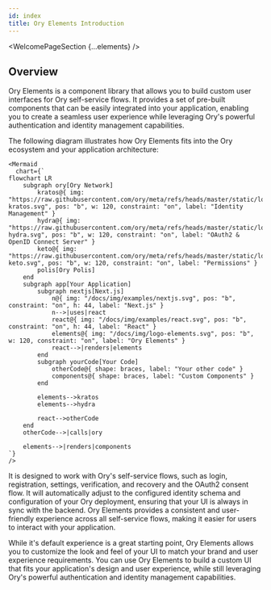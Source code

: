 ```yaml
---
id: index
title: Ory Elements Introduction
---
```




<WelcomePageSection {...elements} />

## Overview

Ory Elements is a component library that allows you to build custom user interfaces for Ory self-service flows. It provides a set
of pre-built components that can be easily integrated into your application, enabling you to create a seamless user experience
while leveraging Ory's powerful authentication and identity management capabilities.

The following diagram illustrates how Ory Elements fits into the Ory ecosystem and your application architecture:

```mdx-code-block
<Mermaid
  chart={`
flowchart LR
    subgraph ory[Ory Network]
        kratos@{ img: "https://raw.githubusercontent.com/ory/meta/refs/heads/master/static/logos/logo-kratos.svg", pos: "b", w: 120, constraint: "on", label: "Identity Management" }
        hydra@{ img: "https://raw.githubusercontent.com/ory/meta/refs/heads/master/static/logos/logo-hydra.svg", pos: "b", w: 120, constraint: "on", label: "OAuth2 & OpenID Connect Server" }
        keto@{ img: "https://raw.githubusercontent.com/ory/meta/refs/heads/master/static/logos/logo-keto.svg", pos: "b", w: 120, constraint: "on", label: "Permissions" }
        polis[Ory Polis]
    end
    subgraph app[Your Application]
        subgraph nextjs[Next.js]
            n@{ img: "/docs/img/examples/nextjs.svg", pos: "b", constraint: "on", h: 44, label: "Next.js" }
            n-->|uses|react
            react@{ img: "/docs/img/examples/react.svg", pos: "b", constraint: "on", h: 44, label: "React" }
            elements@{ img: "/docs/img/logo-elements.svg", pos: "b", w: 120, constraint: "on", label: "Ory Elements" }
            react-->|renders|elements
        end
        subgraph yourCode[Your Code]
            otherCode@{ shape: braces, label: "Your other code" }
            components@{ shape: braces, label: "Custom Components" }
        end

        elements-->kratos
        elements-->hydra

        react-->otherCode
    end
    otherCode-->|calls|ory

    elements-->|renders|components
`}
/>
```

It is designed to work with Ory's self-service flows, such as login, registration, settings, verification, and recovery and the
OAuth2 consent flow. It will automatically adjust to the configured identity schema and configuration of your Ory deployment,
ensuring that your UI is always in sync with the backend. Ory Elements provides a consistent and user-friendly experience across
all self-service flows, making it easier for users to interact with your application.

While it's default experience is a great starting point, Ory Elements allows you to customize the look and feel of your UI to
match your brand and user experience requirements. You can use Ory Elements to build a custom UI that fits your application's
design and user experience, while still leveraging Ory's powerful authentication and identity management capabilities.
